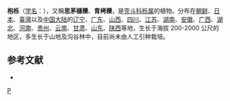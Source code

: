 {{Speciesbox 
| genus = Quercus
| species = serrata
| image = Quercus serrata 03.jpg
| authority = Murray, 1784
| subdivision_ranks =[[亞种|亞种]]
| subdivision =
* 枹栎 '''''Quercus serrata'' subsp. ''serrata'''''
| synonyms =
* 思茅櫧櫟（青栲櫟） '''''Quercus glandulifera'' var. ''brevipetiolata''''' <small>W.H.Zhang</small>
* [[短柄枹栎|短柄枹栎]] '''''Quercus serrata'' var. ''brevipetiolata''''' <small>(A.DC.) [[中井猛之进|Nakai]]</small>
* [[绒毛枹栎|绒毛枹栎]] '''''Quercus serrata'' var. ''tomentosa''''' <small>(B.C.Ding & T.B.Chao) Y.C.Hsu & H.Wei Jen</small>
|}}

'''枹栎'''（[[学名|学名]]：{{lang|la|''Quercus serrata''}}），又稱'''思茅櫧櫟'''、'''青栲櫟'''，是[[壳斗科|壳斗科]][[栎属|栎属]]的植物。分布在[[朝鲜|朝鲜]]、[[日本|日本]]、[[臺灣|臺灣]]以及[[中国大陆|中国大陆]]的[[辽宁|辽宁]]、[[广东|广东]]、[[山西|山西]]、[[四川|四川]]、[[江苏|江苏]]、[[湖南|湖南]]、[[安徽|安徽]]、[[广西|广西]]、[[湖北|湖北]]、[[河南|河南]]、[[贵州|贵州]]、[[云南|云南]]、[[甘肃|甘肃]]、[[山东|山东]]、[[陕西|陕西]]等地，生长于海拔 200-2000 公尺的地区，多生长于山地及沟谷林中，目前尚未由人工引种栽培。

== 参考文献 ==
<div class="references-small">
* {{cite web| url =http://www.bioinfo.cn/db05/KmzwSpecies.php?action=view&id=7994| title =枹栎（原变种）| work =《中国高等植物数据库全库》| publisher =中国科学院微生物研究所| author =昆明植物研究所| accessdate =2009-02-25| deadurl =yes| archiveurl =https://web.archive.org/web/20160305043819/http://www.bioinfo.cn/db05/KmzwSpecies.php?action=view&id=7994| archivedate =2016-03-05}}
</div>
{{2images|left|Quercus serrata2.jpg|200|Quercus serrata3.jpg|200|果实}}
{{Taxonbar|from=Q847209}}

[[Category:栎属|P]]